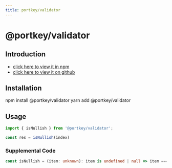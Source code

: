 ```yaml
---
title: portkey/validator
---
```


# @portkey/validator

## Introduction

-   [click here to view it in npm](https://www.npmjs.com/package/@portkey/validator)
-   [click here to view it on github](https://github.com/Portkey-Wallet/portkey-web/blob/master/packages/validator/README.md)

## Installation

<Tabs>
  <TableItem value="npm" label="NPM">
    <CodeBlock language="bash">npm install @portkey/validator</CodeBlock>
  </TableItem>
  <TableItem value="yarn" label="YARN">
    <CodeBlock language="bash">yarn add @portkey/validator</CodeBlock>
  </TableItem>
</Tabs>

## Usage

```typescript
import { isNullish } from '@portkey/validator';

const res = isNullish(index)
```

### Supplemental Code

```typescript
const isNullish = (item: unknown): item is undefined | null => item === undefined || item === null;
```
